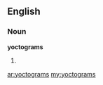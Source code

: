 ==English==

===Noun===
'''yoctograms'''

# {{plural of|[[yoctogram]]}}

[[ar:yoctograms]]
[[my:yoctograms]]